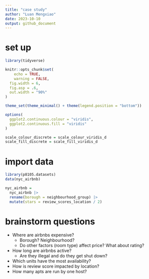 ```yaml
---
title: "case study"
author: "Luan Mengxiao"
date: 2023-10-10
output: github_document
---
```


# set up

```r
library(tidyverse)

knitr::opts_chunk$set(
	echo = TRUE,
	warning = FALSE,
  fig.width = 6,
  fig.asp = .6,
  out.width = "90%"
)

theme_set(theme_minimal() + theme(legend.position = "bottom"))

options(
  ggplot2.continuous.colour = "viridis",
  ggplot2.continuous.fill = "viridis"
)

scale_colour_discrete = scale_colour_viridis_d
scale_fill_discrete = scale_fill_viridis_d
```


# import data

```r
library(p8105.datasets)
data(nyc_airbnb)

nyc_airbnb = 
  nyc_airbnb |>
  rename(borough = neighbourhood_group) |>
  mutate(stars = review_scores_location / 2)
```

# brainstorm questions

* Where are airbnbs expensive?
  - Borough? Neighbourhood?
  - Do other factors (room type) affect price? What about rating?
* How long are airbnbs active?
  - Are they illegal and do they get shut down?
* Which units have the most availability?
* How is review score impacted by location?
* How many apts are run by one host?